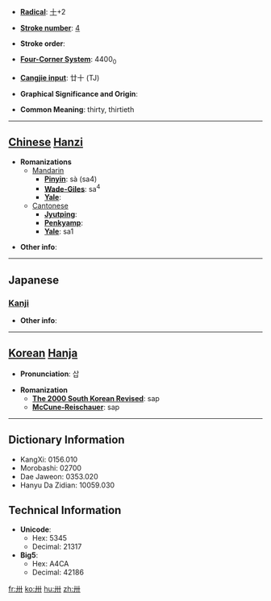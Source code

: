 * '''[[Wiktionary:Chinese radical index| Radical]]''': [[Wiktionary:Chinese radical index 十|十]]+2

* '''[[Wiktionary:Chinese total strokes index|Stroke number]]''': [[Wiktionary:Chinese total strokes index 4|4]]

* '''Stroke order''': 

* '''[[Wiktionary:Chinese four corner index|Four-Corner System]]''': 4400<sub>0</sub>

* '''[[Wiktionary:Chinese Cangjie index|Cangjie input]]''': 廿十 (TJ)

* '''Graphical Significance and Origin''': 

* '''Common Meaning''': thirty, thirtieth

----

== [[Chinese]] [[Hanzi]] ==

* '''Romanizations'''
** [[Mandarin]]
*** '''[[Pinyin]]''': sà (sa4)
*** '''[[Wade-Giles]]''': sa<sup>4</sup>
*** '''[[Yale]]''': 
**[[Cantonese]]
***'''[[Jyutping]]''':
***'''[[Penkyamp]]''': 
***'''[[Yale]]''': sa1

* '''Other info''': 

----

==Japanese==
===[[Kanji]]===
{{kanji|on readings=[[そう]] (sō)|kun readings=[[さんじゅう]] (sanjuu)}}

* '''Other info''':  

----

== [[Korean]] [[Hanja]] ==

* '''Pronunciation''': 삽

* '''Romanization'''
** '''[[The 2000 South Korean Revised Romanization|The 2000 South Korean Revised]]''': sap
** '''[[McCune-Reischauer]]''': sap

----

== Dictionary Information ==

* KangXi: 0156.010
* Morobashi: 02700
* Dae Jaweon: 0353.020
* Hanyu Da Zidian: 10059.030

== Technical Information ==

* '''Unicode''':
** Hex: 5345
** Decimal: 21317
* '''Big5''':
** Hex: A4CA
** Decimal: 42186

[[fr:卅]]
[[ko:卅]]
[[hu:卅]]
[[zh:卅]]